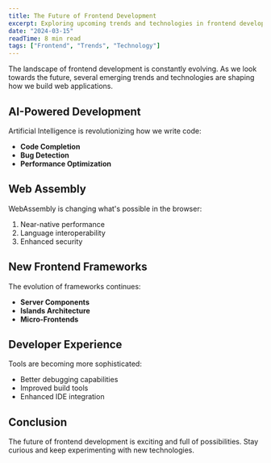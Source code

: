 ```yaml
---
title: The Future of Frontend Development
excerpt: Exploring upcoming trends and technologies in frontend development...
date: "2024-03-15"
readTime: 8 min read
tags: ["Frontend", "Trends", "Technology"]
---
```


The landscape of frontend development is constantly evolving. As we look towards
the future, several emerging trends and technologies are shaping how we build
web applications.

## AI-Powered Development

Artificial Intelligence is revolutionizing how we write code:

- **Code Completion**
- **Bug Detection**
- **Performance Optimization**

## Web Assembly

WebAssembly is changing what's possible in the browser:

1. Near-native performance
2. Language interoperability
3. Enhanced security

## New Frontend Frameworks

The evolution of frameworks continues:

- **Server Components**
- **Islands Architecture**
- **Micro-Frontends**

## Developer Experience

Tools are becoming more sophisticated:

- Better debugging capabilities
- Improved build tools
- Enhanced IDE integration

## Conclusion

The future of frontend development is exciting and full of possibilities.
Stay curious and keep experimenting with new technologies.
